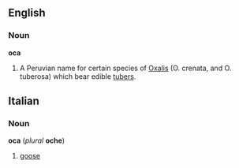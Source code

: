 ==English==
===Noun===
'''oca'''
#A Peruvian name for certain species of [[Oxalis]] (O. crenata, and O. tuberosa) which bear edible [[tuber]]s.

==Italian==
===Noun===
'''oca''' (''plural'' '''oche''')
#[[goose]]